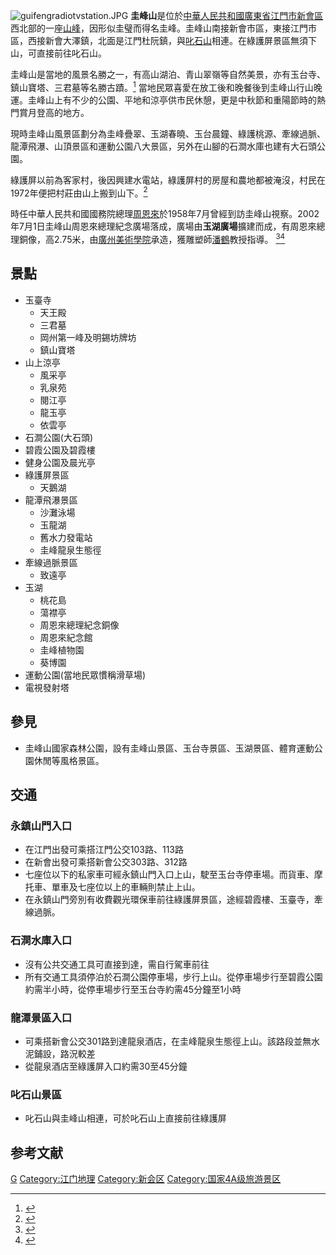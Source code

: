 {{Otheruses|龜峰風景名勝區|subject=廣東新會圭峰山|other=江西弋陽圭峰}}
[[File:guifengradiotvstation.JPG|right]]
'''圭峰山'''是位於[[中華人民共和國|中華人民共和國]][[廣東省|廣東省]][[江門市|江門市]][[新會區|新會區]]西北部的一座[[山峰|山峰]]，因形似圭璧而得名圭峰。圭峰山南接新會市區，東接江門市區，西接新會大澤鎮，北面是江門杜阮鎮，與[[叱石山|叱石山]]相連。在綠護屏景區無須下山，可直接前往叱石山。

圭峰山是當地的風景名勝之一，有高山湖泊、青山翠嶺等自然美景，亦有玉台寺、鎮山寶塔、三君墓等名勝古蹟。<ref>{{Cite web |url=http://www.ycwb.com/gb/content/2005-10/26/content_1007318.htm |title=金羊網: 2005-10-26 新會圭峰山 |access-date=2007-09-01 |archive-url=https://web.archive.org/web/20070909142141/http://www.ycwb.com/gb/content/2005-10/26/content_1007318.htm |archive-date=2007-09-09 |dead-url=yes }}</ref>
當地民眾喜愛在放工後和晚餐後到圭峰山行山晚運。圭峰山上有不少的公園、平地和涼亭供市民休憩，更是中秋節和重陽節時的熱門賞月登高的地方。

現時圭峰山風景區劃分為圭峰疊翠、玉湖春曉、玉台晨鐘、綠護桃源、牽線過脈、龍潭飛瀑、山頂景區和運動公園八大景區，另外在山腳的石澗水庫也建有大石頭公園。

綠護屏以前為客家村，後因興建水電站，綠護屏村的房屋和農地都被淹沒，村民在1972年便把村莊由山上搬到山下。<ref>{{Cite web|title=泥磚屋和小洋樓交相輝映 圭峰山下的客家村別有風情|url=http://dzb.jmrb.com:8080/jmrb/html/2019-08/28/content_568372.htm|accessdate=2020年4月12日|author=譚國基|date=2019年8月28日|format=報紙|publisher=江門日報|language=中文|archive-date=2020年4月12日|archive-url=https://web.archive.org/web/20200412012250/http://dzb.jmrb.com:8080/jmrb/html/2019-08/28/content_568372.htm|dead-url=no}}</ref>

時任中華人民共和國國務院總理[[周恩來|周恩來]]於1958年7月曾經到訪圭峰山視察。2002年7月1日圭峰山周恩來總理紀念廣場落成，廣場由'''玉湖廣場'''擴建而成，有周恩來總理銅像，高2.75米，由[[廣州美術學院|廣州美術學院]]承造，獲雕塑師[[潘鶴|潘鶴]]教授指導。 <ref>{{Cite web |url=http://big5.china.com.cn/chinese/TR-c/167640.htm |title=周恩來銅像於7月1日在廣東新會圭峰山建成揭幕 |accessdate=2007-09-01 |archive-date=2007-09-29 |archive-url=https://web.archive.org/web/20070929135533/http://big5.china.com.cn/chinese/TR-c/167640.htm |dead-url=no }}</ref><ref>{{Cite web |url=http://05.sd118114.com.cn/modules/lnwh/showarticle.php?Article_Id=3746&Type_Id=487 |title=中國雕塑家潘鶴教授 |accessdate=2007-09-01 |archive-date=2007-09-28 |archive-url=https://web.archive.org/web/20070928051531/http://05.sd118114.com.cn/modules/lnwh/showarticle.php?Article_Id=3746&Type_Id=487 |dead-url=yes }}</ref>

==景點==
*玉臺寺
**天王殿
**三君墓
**岡州第一峰及明錫坊牌坊
**鎮山寶塔
*山上涼亭
**風采亭
**乳泉苑
**閱江亭
**龍玉亭
**依雲亭
*石澗公園(大石頭)
*碧霞公園及碧霞樓
*健身公園及晨光亭
*綠護屏景區
**天鵝湖
*龍潭飛瀑景區
**沙灘泳場
**玉龍湖
**舊水力發電站
**圭峰龍泉生態徑
*牽線過脈景區
**致遠亭
*玉湖
**桃花島
**蕩襟亭
**周恩來總理紀念銅像
**周恩來紀念館
**圭峰植物園
**葵博園
*運動公園(當地民眾慣稱滑草場)
*電視發射塔

==參見==
* 圭峰山國家森林公園，設有圭峰山景區、玉台寺景區、玉湖景區、體育運動公園休閒等風格景區。


==交通==
===永鎮山門入口===
*在江門出發可乘搭江門公交103路、113路
*在新會出發可乘搭新會公交303路、312路
*七座位以下的私家車可經永鎮山門入口上山，駛至玉台寺停車場。而貨車、摩托車、單車及七座位以上的車輛則禁止上山。
*在永鎮山門旁別有收費觀光環保車前往綠護屏景區，途經碧霞樓、玉臺寺，牽線過脈。

===石澗水庫入口===
*沒有公共交通工具可直接到達，需自行駕車前往
*所有交通工具須停泊於石澗公園停車場，步行上山。從停車場步行至碧霞公園約需半小時，從停車場步行至玉台寺約需45分鐘至1小時

===龍潭景區入口===
*可乘搭新會公交301路到達龍泉酒店，在圭峰龍泉生態徑上山。該路段並無水泥鋪設，路況較差
*從龍泉酒店至綠護屏入口約需30至45分鐘

===叱石山景區===
*叱石山與圭峰山相連，可於叱石山上直接前往綠護屏

==参考文献==
{{Reflist}}

{{中华人民共和国国家森林公园}}
{{岡州|state=autocollapse}}
[[Category:广东山峰|G]]
[[Category:江门地理|Category:江门地理]]
[[Category:新会区|Category:新会区]]
[[Category:国家4A级旅游景区|Category:国家4A级旅游景区]]